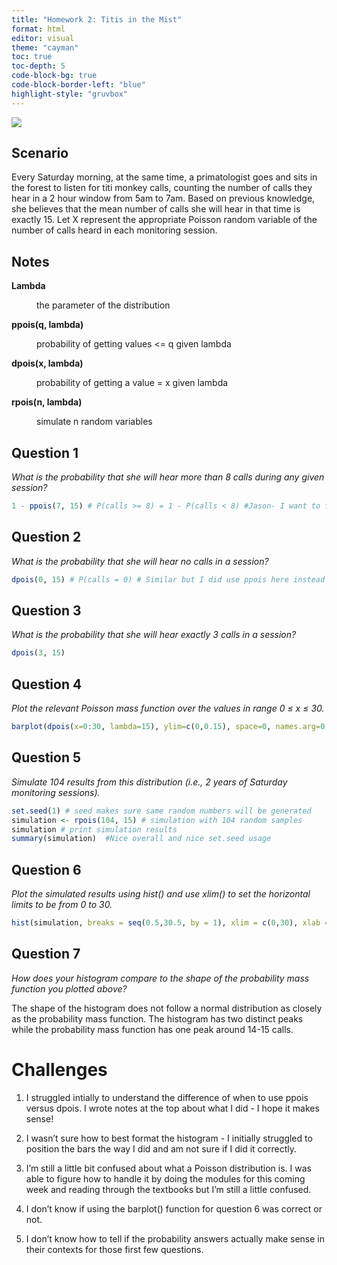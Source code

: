 ```yaml
---
title: "Homework 2: Titis in the Mist"
format: html
editor: visual
theme: "cayman"
toc: true
toc-depth: 5
code-block-bg: true
code-block-border-left: "blue"
highlight-style: "gruvbox"
---
```


![](https://th-thumbnailer.cdn-si-edu.com/DkvvxtE1NdSEWQ7jyjNnpWMSnVc=/fit-in/1600x0/https://tf-cmsv2-smithsonianmag-media.s3.amazonaws.com/filer/f0/41/f041ccf6-5ea8-4e08-8d47-4155e58c3886/42-58955931.jpg)

## Scenario

Every Saturday morning, at the same time, a primatologist goes and sits in the forest to listen for titi monkey calls, counting the number of calls they hear in a 2 hour window from 5am to 7am. Based on previous knowledge, she believes that the mean number of calls she will hear in that time is exactly 15. Let X represent the appropriate Poisson random variable of the number of calls heard in each monitoring session.

## Notes

**Lambda**

:   the parameter of the distribution

**ppois(q, lambda)**

:   probability of getting values \<= q given lambda

**dpois(x, lambda)**

:   probability of getting a value = x given lambda

**rpois(n, lambda)**

:   simulate n random variables

## Question 1

*What is the probability that she will hear more than 8 calls during any given session?*

```r
1 - ppois(7, 15) # P(calls >= 8) = 1 - P(calls < 8) #Jason- I want to first say I love your notes and picture section above I think I am going to take inspiration on your note section and also make a note section of my own in my next homework! I think it really helps with going back to recall what each function actually does! I did put 8 instead of 7 here.
```

## Question 2

*What is the probability that she will hear no calls in a session?*

```r
dpois(0, 15) # P(calls = 0) # Similar but I did use ppois here instead of dpois but I think both works? Maybe you are right then me
```

## Question 3

*What is the probability that she will hear exactly 3 calls in a session?*

```r
dpois(3, 15)
```

## Question 4

*Plot the relevant Poisson mass function over the values in range 0 ≤ x ≤ 30.*

```r
barplot(dpois(x=0:30, lambda=15), ylim=c(0,0.15), space=0, names.arg=0:30, col = "purple", ylab="P(X=x)", xlab="# of Calls") #Nice simple bar plot!
```

## Question 5

*Simulate 104 results from this distribution (i.e., 2 years of Saturday monitoring sessions).*

```r
set.seed(1) # seed makes sure same random numbers will be generated 
simulation <- rpois(104, 15) # simulation with 104 random samples
simulation # print simulation results 
summary(simulation)  #Nice overall and nice set.seed usage
```

## Question 6

*Plot the simulated results using hist() and use xlim() to set the horizontal limits to be from 0 to 30.*

```r
hist(simulation, breaks = seq(0.5,30.5, by = 1), xlim = c(0,30), xlab = "# of Calls", ylab = "Frequency", col = "pink", main = "Histogram of Titi Call Simulution")
```

## Question 7

*How does your histogram compare to the shape of the probability mass function you plotted above?*

The shape of the histogram does not follow a normal distribution as closely as the probability mass function. The histogram has two distinct peaks while the probability mass function has one peak around 14-15 calls.

# Challenges

(1) I struggled intially to understand the difference of when to use ppois versus dpois. I wrote notes at the top about what I did - I hope it makes sense!

(2) I wasn't sure how to best format the histogram - I initially struggled to position the bars the way I did and am not sure if I did it correctly.

(3) I'm still a little bit confused about what a Poisson distribution is. I was able to figure how to handle it by doing the modules for this coming week and reading through the textbooks but I'm still a little confused.

(4) I don't know if using the barplot() function for question 6 was correct or not.

(5) I don't know how to tell if the probability answers actually make sense in their contexts for those first few questions.

